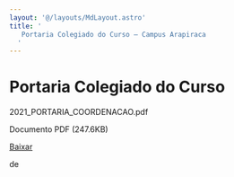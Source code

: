 ```yaml
---
layout: '@/layouts/MdLayout.astro'
title: '
   Portaria Colegiado do Curso — Campus Arapiraca
  '
---
```




Portaria Colegiado do Curso
===========================











 2021\_PORTARIA\_COORDENACAO.pdf
   

 Documento PDF
 (247.6KB)
 

[Baixar](https://arapiraca.ufal.br/graduacao/ciencia-da-computacao/documentos/portarias/colegiado-do-curso-de-ciencia-da-computacao/@@download/file/2021_PORTARIA_COORDENACAO.pdf) 



























 de
 

















